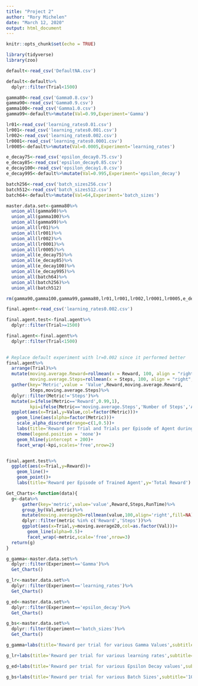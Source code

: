 ---
title: "Project 2"
author: "Rory Michelen"
date: "March 12, 2020"
output: html_document
---

```{r setup, include=FALSE}
knitr::opts_chunk$set(echo = TRUE)

library(tidyverse)
library(zoo)

```



```{r}
default<-read_csv('DefaultNA.csv')

default<-default%>%
  dplyr::filter(Trial<1500)

gamma80<-read_csv('Gamma0.8.csv')
gamma90<-read_csv('Gamma0.9.csv')
gamma100<-read_csv('Gamma1.0.csv')
gamma99<-default%>%mutate(Val=0.99,Experiment='Gamma')

lr01<-read_csv('learning_rates0.01.csv')
lr001<-read_csv('learning_rates0.001.csv')
lr002<-read_csv('learning_rates0.002.csv')
lr0001<-read_csv('learning_rates0.0001.csv')
lr0005<-default%>%mutate(Val=0.0005,Experiment='learning_rates')

e_decay75<-read_csv('epsilon_decay0.75.csv')
e_decay85<-read_csv('epsilon_decay0.85.csv')
e_decay100<-read_csv('epsilon_decay1.0.csv')
e_decay995<-default%>%mutate(Val=0.995,Experiment='epsilon_decay')

batch256<-read_csv('batch_sizes256.csv')
batch512<-read_csv('batch_sizes512.csv')
batch64<-default%>%mutate(Val=64,Experiment='batch_sizes')

master.data.set<-gamma80%>%
  union_all(gamma90)%>%
  union_all(gamma100)%>%
  union_all(gamma99)%>%
  union_all(lr01)%>%
  union_all(lr001)%>%
  union_all(lr002)%>%
  union_all(lr0001)%>%
  union_all(lr0005)%>%
  union_all(e_decay75)%>%
  union_all(e_decay85)%>%
  union_all(e_decay100)%>%
  union_all(e_decay995)%>%
  union_all(batch64)%>%
  union_all(batch256)%>%
  union_all(batch512)

rm(gamma90,gamma100,gamma99,gamma80,lr01,lr001,lr002,lr0001,lr0005,e_decay75,e_decay85,e_decay100,e_decay995,batch64,batch256,batch512,default)

final.agent<-read_csv('learning_rates0.002.csv')

final.agent.test<-final.agent%>%
  dplyr::filter(Trial>=1500)

final.agent<-final.agent%>%
  dplyr::filter(Trial<1500)
  
```

```{r}
# Replace default experiment with lr=0.002 since it performed better
final.agent%>%
  arrange(Trial)%>%
  mutate(moving.average.Reward=rollmean(x = Reward, 100, align = "right", fill = NA),
         moving.average.Steps=rollmean(x = Steps, 100, align = "right", fill = NA))%>%
  gather(key='Metric',value = 'Value',Reward,moving.average.Reward,
         Steps,moving.average.Steps)%>%
  dplyr::filter(Metric!='Steps')%>%
  mutate(a=ifelse(Metric=='Reward',0.99,1),
         kpi=ifelse(Metric=='moving.average.Steps','Number of Steps','Accumulated Reward'))%>%
  ggplot(aes(x=Trial,y=Value,col=factor(Metric)))+
    geom_line(aes(alpha=factor(Metric)))+
    scale_alpha_discrete(range=c(1,0.5))+
    labs(title='Reward per Trial and Trials per Episode of Agent during Training',subtitle='Y Axis of top graph is Number of Steps, Total Rewards for bottom Graph')+
    theme(legend.position = 'none')+
    geom_hline(yintercept = 200)+
    facet_wrap(~kpi,scales='free',nrow=2)


final.agent.test%>%
  ggplot(aes(x=Trial,y=Reward))+
    geom_line()+
    geom_point()+
    labs(title='Reward per Episode of Trained Agent',y='Total Reward')


```

```{r}

Get_Charts<-function(data){
  g<-data%>%
      gather(key='metric',value='value',Reward,Steps,RunTime)%>%
      group_by(Val,metric)%>%
      mutate(moving.average20=rollmean(value,100,align='right',fill=NA))%>%
      dplyr::filter(metric %in% c('Reward','Steps'))%>%
      ggplot(aes(x=Trial,y=moving.average20,col=as.factor(Val)))+
        geom_line(alpha=0.5)+
        facet_wrap(~metric,scale='free',nrow=3)
  return(g)
}

g_gamma<-master.data.set%>%
  dplyr::filter(Experiment=='Gamma')%>%
  Get_Charts()

g_lr<-master.data.set%>%
  dplyr::filter(Experiment=='learning_rates')%>%
  Get_Charts()

g_ed<-master.data.set%>%
  dplyr::filter(Experiment=='epsilon_decay')%>%
  Get_Charts()

g_bs<-master.data.set%>%
  dplyr::filter(Experiment=='batch_sizes')%>%
  Get_Charts()

g_gamma+labs(title='Reward per trial for various Gamma Values',subtitle='100 Episode trailing average', y='Reward')+theme(legend.title = element_blank())

g_lr+labs(title='Reward per trial for various learning rates',subtitle='100 Episode trailing average', y='Reward')+theme(legend.title = element_blank())

g_ed+labs(title='Reward per trial for various Epsilon Decay values',subtitle='100 Episode trailing average', y='Reward')+theme(legend.title = element_blank())

g_bs+labs(title='Reward per trial for various Batch Sizes',subtitle='100 Episode trailing average', y='Reward')+theme(legend.title = element_blank())
  
```

